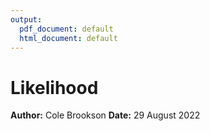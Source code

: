 ```yaml
---
output:
  pdf_document: default
  html_document: default
---
```

# Likelihood
**Author:** Cole Brookson
**Date:** 29 August 2022

